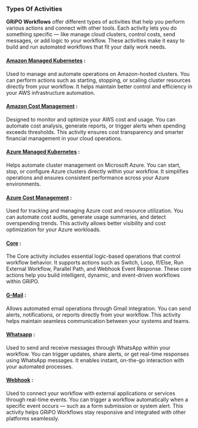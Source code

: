 ### Types Of Activities

<b>GRiPO Workflows</b> offer different types of activities that help you perform various actions and connect with other tools.
Each activity lets you do something specific — like manage cloud clusters, control costs, send messages, or add logic to your workflow.
These activities make it easy to build and run automated workflows that fit your daily work needs.
 
 #### <b> [Amazon Managed Kubernetes](/workflow/typesofactivities/amazonmanagedcluster)</b> :

 Used to manage and automate operations on Amazon-hosted clusters.
You can perform actions such as starting, stopping, or scaling cluster resources directly from your workflow.
It helps maintain better control and efficiency in your AWS infrastructure automation.

 #### <b> [Amazon Cost Management](/workflow/typesofactivities/amazoncostmanagedcluster)</b> :

 Designed to monitor and optimize your AWS cost and usage.
You can automate cost analysis, generate reports, or trigger alerts when spending exceeds thresholds.
This activity ensures cost transparency and smarter financial management in your cloud operations.

 #### <b> [Azure Managed Kubernetes](/workflow/typesofactivities/azuremanagedcluster)</b> :

 Helps automate cluster management on Microsoft Azure.
You can start, stop, or configure Azure clusters directly within your workflow.
It simplifies operations and ensures consistent performance across your Azure environments.

 #### <b> [Azure Cost Management](/workflow/typesofactivities/azurecostmanagedcluster)</b> :

Used for tracking and managing Azure cost and resource utilization.
You can automate cost audits, generate usage summaries, and detect overspending trends.
This activity allows better visibility and cost optimization for your Azure workloads.

 #### <b> [Core](/workflow/typesofactivities/core)</b> :

The Core activity includes essential logic-based operations that control workflow behavior.
It supports actions such as Switch, Loop, If/Else, Run External Workflow, Parallel Path, and Webhook Event Response.
These core actions help you build intelligent, dynamic, and event-driven workflows within GRiPO.

#### <b> [G-Mail](/workflow/typesofactivities/gmail)</b> :
Allows automated email operations through Gmail integration.
You can send alerts, notifications, or reports directly from your workflow.
This activity helps maintain seamless communication between your systems and teams.

 #### <b> [Whatsapp](/workflow/typesofactivities/whatsapp)</b> :

Used to send and receive messages through WhatsApp within your workflow.
You can trigger updates, share alerts, or get real-time responses using WhatsApp messages.
It enables instant, on-the-go interaction with your automated processes.

 #### <b> [Webhook](/workflow/typesofactivities/webhook)</b> :

 Used to connect your workflow with external applications or services through real-time events.
You can trigger a workflow automatically when a specific event occurs — such as a form submission or system alert.
This activity helps GRiPO Workflows stay responsive and integrated with other platforms seamlessly.